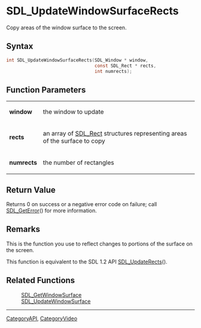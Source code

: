 = SDL_UpdateWindowSurfaceRects =

Copy areas of the window surface to the screen.

== Syntax ==

<syntaxhighlight lang='c'>
int SDL_UpdateWindowSurfaceRects(SDL_Window * window,
                                 const SDL_Rect * rects,
                                 int numrects);
</syntaxhighlight>

== Function Parameters ==

{|
|'''window'''
|the window to update
|-
|'''rects'''
|an array of [[SDL_Rect]] structures representing areas of the surface to copy
|-
|'''numrects'''
|the number of rectangles
|}

== Return Value ==

Returns 0 on success or a negative error code on failure; call
[[SDL_GetError]]() for more information.

== Remarks ==

This is the function you use to reflect changes to portions of the surface
on the screen.

This function is equivalent to the SDL 1.2 API [[SDL_UpdateRects]]().

== Related Functions ==

:[[SDL_GetWindowSurface]]
:[[SDL_UpdateWindowSurface]]

----
[[CategoryAPI]], [[CategoryVideo]]


